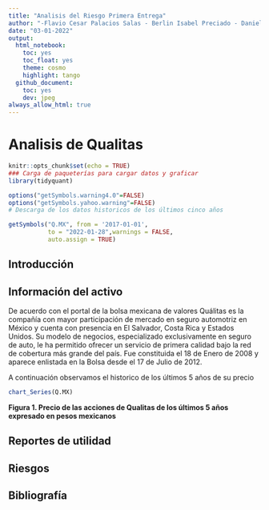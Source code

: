 ```yaml
---
title: "Analisis del Riesgo Primera Entrega"
author: "-Flavio Cesar Palacios Salas - Berlin Isabel Preciado - Daniel Orozco"
date: "03-01-2022"
output:
  html_notebook:
    toc: yes
    toc_float: yes
    theme: cosmo
    highlight: tango
  github_document:
    toc: yes
    dev: jpeg
always_allow_html: true
---
```


# Analisis de Qualitas

```r
knitr::opts_chunk$set(echo = TRUE)
### Carga de paqueterías para cargar datos y graficar
library(tidyquant)
```

```r
options("getSymbols.warning4.0"=FALSE)
options("getSymbols.yahoo.warning"=FALSE)
# Descarga de los datos historicos de los últimos cinco años

getSymbols("Q.MX", from = '2017-01-01',
           to = "2022-01-28",warnings = FALSE,
           auto.assign = TRUE)
```



## Introducción

## Información del activo

De acuerdo con el portal de la bolsa mexicana de valores Quálitas es la compañía con mayor participación de mercado en seguro automotriz en México y cuenta con presencia en El Salvador, Costa Rica y Estados Unidos. Su modelo de negocios, especializado exclusivamente en seguro de auto, le ha permitido ofrecer un servicio de primera calidad bajo la red de cobertura más grande del país. Fue constituida el 18 de Enero de 2008 y aparece enlistada en la Bolsa desde el 17 de Julio de 2012.


A continuación observamos el historico de los últimos 5 años de su precio

```r
chart_Series(Q.MX)
```
**Figura 1. Precio de las acciones de Qualitas de los últimos 5 años expresado en pesos mexicanos**


## Reportes de utilidad

## Riesgos

## Bibliografía
